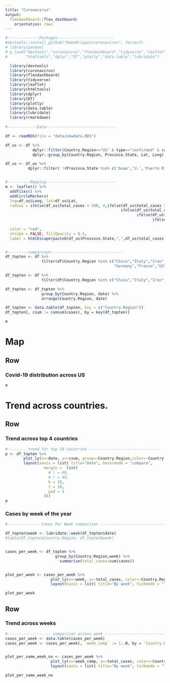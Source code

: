 ```yaml
---
title: "Coronavirus"
output: 
  flexdashboard::flex_dashboard:
    orientation: rows
---
```


``` r
#--------------Packages-------------------------
#devtools::install_github("RamiKrispin/coronavirus", force=T)
# library(pacman)
# p_load("devtools","coronavirus","flexdashboard","tidyverse","leaflet",
#        "htmltools","dplyr","DT","plotly","data.table","lubridate")

  library(devtools)
  library(coronavirus)
  library(flexdashboard)
  library(tidyverse)
  library(leaflet)
  library(htmltools)
  library(dplyr)
  library(DT)
  library(plotly)
  library(data.table)
  library(lubridate)
  library(rmarkdown)
  
#-------------Data-------------------------------

df <- readRDS(file = "data/newdata.RDS")

df_us <- df %>% 
            dplyr::filter(Country.Region=="US" & type=="confirmed" & cases >=1) %>%
            dplyr::group_by(Country.Region, Province.State, Lat, Long) %>% summarise(total_cases=sum(cases))

df_us <- df_us %>% 
          dplyr::filter( !(Province.State %in% c('Guam','U.','Puerto Rico')))


#----------Mapping-------------------------------
m <- leaflet() %>%
  addTiles() %>% 
  addCircleMarkers(
  lng=df_us$Long, lat=df_us$Lat,
  radius = ifelse(df_us$total_cases < 500, 4,ifelse(df_us$total_cases >=500 &  df_us$total_cases < 1000, 6,
                                                   ifelse(df_us$total_cases>=1000 & df_us$total_cases <5000,12,
                                                          ifelse(df_us$total_cases>=5000 & df_us$total_cases <15000,20,
                                                                 ifelse(df_us$total_cases>=15000 & df_us$total_cases <30000,30,
                                                                        ifelse(df_us$total_cases>=30000 & df_us$total_cases <40000,40,50)))))),
  color = "red",
  stroke = FALSE, fillOpacity = 0.5,
  label = htmlEscape(paste0(df_us$Province.State,",",df_us$total_cases)))


#---------comparison--------------------------------
df_topten <- df %>% 
                filter(df$Country.Region %in% c("China","Italy","Iran","Spain","Korea, South",
                                                "Germany","France","US","Switzerland","United Kingdom") & cases >= 1 & type=="confirmed")

df_topten <- df %>% 
                filter(df$Country.Region %in% c("China","Italy","Iran","Spain","US") & cases >= 1 & type=="confirmed")

df_topten <- df_topten %>% 
                group_by(Country.Region, date) %>%
                arrange(Country.Region, date)

df_topten <- data.table(df_topten, key = c("Country.Region"))
df_topten[, csum := cumsum(cases), by = key(df_topten)]

m
```


Map
=======================================================================
Row
-----------------------------------------------------------------------

### Covid-19 distribution across US
```r
m
```

Trend across countries.
=======================================================================
Row
-----------------------------------------------------------------------
### Trend across top 4 countries

```r
#-------- trend for top 10 countries -------------------------------
p <- df_topten %>% 
        plot_ly(x=~date, y=~csum, group=~Country.Region,color=~Country.Region, mode="lines") %>% 
        layout(xaxis = list( title="Date", hovermode = "compare",
                 margin =  list(
                   # l = 60,
                   # r = 40,
                   b = 10,
                   t = 10,
                   pad = 2
                 )))
p
```

### Cases by week of the year
```r
#-------------- Cases Per Week comparison ----------------------------------

df_topten$week <- lubridate::week(df_topten$date)
#table(df_topten$Country.Region, df_topten$week)


cases_per_week <- df_topten %>% 
                      group_by(Country.Region,week) %>% 
                        summarise(total_cases=sum(cases))


plot_per_week <- cases_per_week %>% 
                    plot_ly(x=~week, y=~total_cases, color=~Country.Region, type = "bar") %>% 
                    layout(xaxis = list( title="By week", tickmode = "linear"))

plot_per_week
```


Row 
-----------------------------------------------------------------------

### Trend across weeks 
```r
#------------------- comparison across week ---------------------------------------------------
cases_per_week <- data.table(cases_per_week)
cases_per_week <- cases_per_week[, `week_comp` := 1:.N, by = `Country.Region`]


plot_per_same_week_no <- cases_per_week %>% 
                    plot_ly(x=~week_comp, y=~total_cases, color=~Country.Region, type = "bar") %>% 
                    layout(xaxis = list( title="By week", tickmode = "linear"))

plot_per_same_week_no
```


